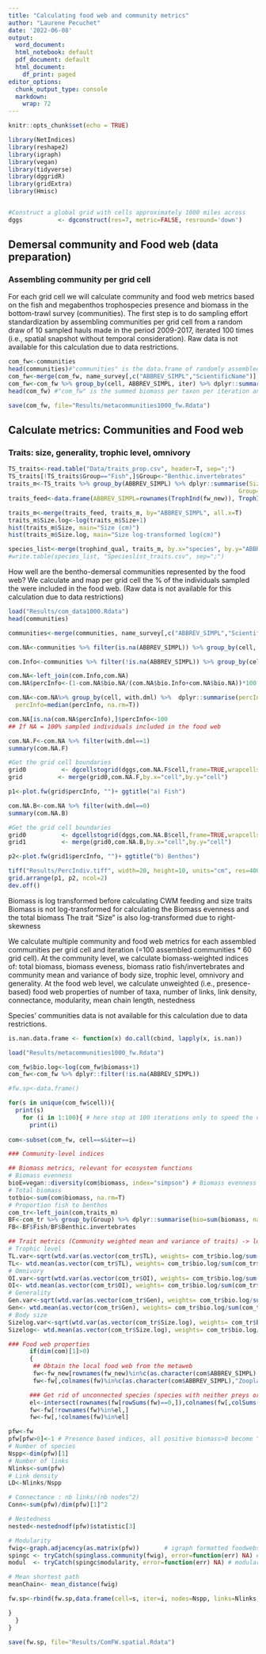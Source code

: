 ---
title: "Calculating food web and community metrics"
author: "Laurene Pecuchet"
date: '2022-06-08'
output:
  word_document: 
  html_notebook: default
  pdf_document: default
  html_document:
    df_print: paged
editor_options:
  chunk_output_type: console
  markdown: 
    wrap: 72
---

```{r setup, include=FALSE}
knitr::opts_chunk$set(echo = TRUE)
```

```{r, include=FALSE}
library(NetIndices)
library(reshape2)
library(igraph)
library(vegan)
library(tidyverse)
library(dggridR)
library(gridExtra)
library(Hmisc)


#Construct a global grid with cells approximately 1000 miles across
dggs          <- dgconstruct(res=7, metric=FALSE, resround='down')


```

## Demersal community and Food web (data preparation)

### Assembling community per grid cell

For each grid cell we will calculate community and food web metrics
based on the fish and megabenthos trophospecies presence and biomass in
the bottom-trawl survey (communities). The first step is to do sampling
effort standardization by assembling communities per grid cell from a
random draw of 10 sampled hauls made in the period 2009-2017, iterated
100 times (i.e., spatial snapshot without temporal consideration). 
Raw data is not available for this calculation due to data restrictions.

```{r Metacommunities, eval=F, include=F}
com_fw<-communities 
head(communities)#"communities" is the data.frame of randomly assembled communities
com_fw<-merge(com_fw, name_survey[,c("ABBREV_SIMPL","ScientificName")], by.x="variable", by.y="ScientificName")
com_fw<-com_fw %>% group_by(cell, ABBREV_SIMPL, iter) %>% dplyr::summarise(biomass=sum(bio, na.rm=T))
head(com_fw) #"com_fw" is the summed biomass per taxon per iteration and cell, with a standardized name matching between the surveys and the food web. This is the "community composition" dataframe that is used to calculate spatial community and food web metrics.

save(com_fw, file="Results/metacommunities1000_fw.Rdata")
```

## Calculate metrics: Communities and Food web

### Traits: size, generality, trophic level, omnivory

```{r, Traits spatially fixed}
TS_traits<-read.table("Data/traits_prop.csv", header=T, sep=";")
TS_traits[!TS_traits$Group=="Fish",]$Group<-"Benthic.invertebrates"
traits_m<-TS_traits %>% group_by(ABBREV_SIMPL) %>% dplyr::summarise(Size=mean(continuous_cm, na.rm=T),
                                                                 Group=unique(Group))
traits_feed<-data.frame(ABBREV_SIMPL=rownames(TrophInd(fw_new)), TrophInd(fw_new), Gen=colSums(fw_new))

traits_m<-merge(traits_feed, traits_m, by="ABBREV_SIMPL", all.x=T)
traits_m$Size.log<-log(traits_m$Size+1)
hist(traits_m$Size, main="Size (cm)")
hist(traits_m$Size.log, main="Size log-transformed log(cm)")

species_list<-merge(trophind_qual, traits_m, by.x="species", by.y="ABBREV_SIMPL")
#write.table(species_list, "Specieslist_traits.csv", sep=";")

```

How well are the bentho-demersal communities represented by the food web? We calculate and map per grid cell the % of the individuals sampled the were included in the food web. (Raw data is not available for this calculation due to data restrictions)

```{r, eval=F}
load("Results/com_data1000.Rdata")
head(communities)

communities<-merge(communities, name_survey[,c("ABBREV_SIMPL","ScientificName")], by.x="variable", by.y="ScientificName", all.x=T)

com.NA<-communities %>% filter(is.na(ABBREV_SIMPL)) %>% group_by(cell, ABBREV_SIMPL, with.dml, iter) %>% dplyr::summarise(bio.NA=sum(bio, na.rm=T))

com.Info<-communities %>% filter(!is.na(ABBREV_SIMPL)) %>% group_by(cell, with.dml, iter) %>% dplyr::summarise(bio.Info=sum(bio, na.rm=T))

com.NA<-left_join(com.Info,com.NA)
com.NA$percInfo<-(1-com.NA$bio.NA/(com.NA$bio.Info+com.NA$bio.NA))*100

com.NA<-com.NA%>% group_by(cell, with.dml) %>%  dplyr::summarise(percInfo5=ci(percInfo)$CI_low,percInfo95=ci(percInfo)$CI_high,
  percInfo=median(percInfo, na.rm=T))

com.NA[is.na(com.NA$percInfo),]$percInfo<-100
## If NA = 100% sampled individuals included in the food web

com.NA.F<-com.NA %>% filter(with.dml==1)
summary(com.NA.F)

#Get the grid cell boundaries
grid0          <- dgcellstogrid(dggs,com.NA.F$cell,frame=TRUE,wrapcells=TRUE)
grid          <- merge(grid0,com.NA.F,by.x="cell",by.y="cell")

p1<-plot.fw(grid$percInfo, "")+ ggtitle("a) Fish")

com.NA.B<-com.NA %>% filter(with.dml==0)
summary(com.NA.B)

#Get the grid cell boundaries
grid0          <- dgcellstogrid(dggs,com.NA.B$cell,frame=TRUE,wrapcells=TRUE)
grid1          <- merge(grid0,com.NA.B,by.x="cell",by.y="cell")

p2<-plot.fw(grid1$percInfo, "")+ ggtitle("b) Benthos")

tiff("Results/PercIndiv.tiff", width=20, height=10, units="cm", res=400)
grid.arrange(p1, p2, ncol=2)
dev.off()

```

Biomass is log transformed before calculating CWM feeding and size
traits Biomass is not log-transformed for calculating the Biomass
evenness and the total biomass The trait "Size" is also log-transformed
due to right-skewness

We calculate multiple community and food web metrics for each assembled
communities per grid cell and iteration (=100 assembled communities \*
60 grid cell). At the community level, we calculate biomass-weighted
indices of: total biomass, biomass eveness, biomass ratio
fish/invertebrates and community mean and variance of body size, trophic
level, omnivory and generality. At the food web level, we calculate
unweighted (i.e., presence-based) food web properties of number of taxa,
number of links, link density, connectance, modularity, mean chain
length, nestedness

Species' communities data is not available for this calculation due to data restrictions.

```{r, eval=FALSE}
is.nan.data.frame <- function(x) do.call(cbind, lapply(x, is.nan))

load("Results/metacommunities1000_fw.Rdata")

com_fw$bio.log<-log(com_fw$biomass+1)
com_fw<-com_fw %>% dplyr::filter(!is.na(ABBREV_SIMPL))

#fw.sp<-data.frame()

for(s in unique(com_fw$cell)){ 
  print(s) 
    for (i in 1:100){ # here stop at 100 iterations only to speed the calculations, can change to 1000
      print(i)
      
com<-subset(com_fw, cell==s&iter==i)

### Community-level indices

## Biomass metrics, relevant for ecosystem functions
# Biomass evenness 
bioE=vegan::diversity(com$biomass, index="simpson") # Biomass evenness using the simpson index
# Total biomass
totbio<-sum(com$biomass, na.rm=T)
# Proportion fish to benthos
com_tr<-left_join(com,traits_m)
BF<-com_tr %>% group_by(Group) %>% dplyr::summarise(bio=sum(biomass, na.rm = T)) %>% pivot_wider(names_from = Group, values_from = bio)
FB<-BF$Fish/BF$Benthic.invertebrates

## Trait metrics (Community weighted mean and variance of traits) -> log transformed, relevant for community composition and diversity
# Trophic level
TL.var<-sqrt(wtd.var(as.vector(com_tr$TL), weights= com_tr$bio.log/sum(com_tr$bio.log),method="ML", na.rm=T, normwt=T))
TL<- wtd.mean(as.vector(com_tr$TL), weights= com_tr$bio.log/sum(com_tr$bio.log))
# Omnivory
OI.var<-sqrt(wtd.var(as.vector(com_tr$OI), weights= com_tr$bio.log/sum(com_tr$bio.log),method="ML", na.rm=T, normwt=T))
OI<- wtd.mean(as.vector(com_tr$OI), weights= com_tr$bio.log/sum(com_tr$bio.log))
# Generality
Gen.var<-sqrt(wtd.var(as.vector(com_tr$Gen), weights= com_tr$bio.log/sum(com_tr$bio.log),method="ML", na.rm=T, normwt=T))
Gen<- wtd.mean(as.vector(com_tr$Gen), weights= com_tr$bio.log/sum(com_tr$bio.log))
# Body size
Sizelog.var<-sqrt(wtd.var(as.vector(com_tr$Size.log), weights= com_tr$bio.log/sum(com_tr$bio.log),method="ML", na.rm=T, normwt=T))
Sizelog<- wtd.mean(as.vector(com_tr$Size.log), weights= com_tr$bio.log/sum(com_tr$bio.log))

### Food web properties
      if(dim(com)[1]>0)
      {
       ## Obtain the local food web from the metaweb
       fw<-fw_new[rownames(fw_new)%in%c(as.character(com$ABBREV_SIMPL),"Zooplankton","Phytoplankton","DET_IND"),]
       fw<-fw[,colnames(fw)%in%c(as.character(com$ABBREV_SIMPL),"Zooplankton","Phytoplankton","DET_IND")]

      ### Get rid of unconnected species (species with neither preys or predators)
      el<-intersect(rownames(fw[rowSums(fw)==0,]),colnames(fw[,colSums(fw)==0]))
      fw<-fw[!rownames(fw)%in%el,]
      fw<-fw[,!colnames(fw)%in%el]

pfw<-fw
pfw[pfw>0]<-1 # Presence based indices, all positive biomass>0 become "present" = 1
# Number of species
Nspp<-dim(pfw)[1]
# Number of links
Nlinks<-sum(pfw)
# Link density
LD<-Nlinks/Nspp

# Connectance : nb links/(nb nodes^2)
Conn<-sum(pfw)/dim(pfw)[1]^2

# Nestedness
nested<-nestednodf(pfw)$statistic[3]

# Modularity
fwig<-graph.adjacency(as.matrix(pfw))       # igraph formatted foodwebs
spingc <- tryCatch(spinglass.community(fwig), error=function(err) NA) # modularity foodweb
modul  <- tryCatch(spingc$modularity, error=function(err) NA) # modularity as defined by Newman and Girvan

# Mean shortest path
meanChain<- mean_distance(fwig)

fw.sp<-rbind(fw.sp,data.frame(cell=s, iter=i, nodes=Nspp, links=Nlinks, Connect=Conn, nested=nested,  modul=modul,  meanChain=meanChain,  Sizelog.sd=Sizelog.var, Sizelog=Sizelog,TL.sd=TL.var, TL=TL, OI.sd=OI.var, OI=OI,LD=LD, Gen.sd=Gen.var, Gen=Gen, bioE=bioE, totbio=totbio, BF, FB=FB))

}
  }
} 

save(fw.sp, file="Results/ComFW.spatial.Rdata")

```

